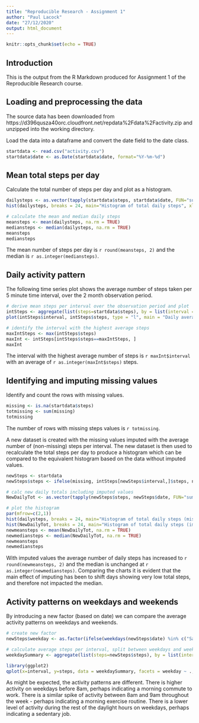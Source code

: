 ---
title: "Reproducible Research - Assignment 1"
author: "Paul Lacock"
date: "27/12/2020"
output: html_document
---

```{r setup, include=FALSE}
knitr::opts_chunk$set(echo = TRUE)
```

## Introduction
This is the output from the R Markdown produced for Assignment 1 of the Reproducible Research course.

## Loading and preprocessing the data
The source data has been downloaded from https://d396qusza40orc.cloudfront.net/repdata%2Fdata%2Factivity.zip and unzipped into the working directory.  

Load the data into a dataframe and convert the date field to the date class.
```{r data}
startdata <- read.csv("activity.csv")
startdata$date <- as.Date(startdata$date, format="%Y-%m-%d")
```
## Mean total steps per day
Calculate the total number of steps per day and plot as a histogram.
```{r totalsteps}
dailysteps <- as.vector(tapply(startdata$steps, startdata$date, FUN="sum", na.rm=TRUE))
hist(dailysteps, breaks = 24, main="Histogram of total daily steps", xlab="Total Daily Steps", ylab="Number of days")

# calculate the mean and median daily steps
meansteps <- mean(dailysteps, na.rm = TRUE)
mediansteps <- median(dailysteps, na.rm = TRUE)
meansteps
mediansteps
```
The mean number of steps per day is `r round(meansteps, 2)` and the median is `r as.integer(mediansteps)`.

## Daily activity pattern
The following time series plot shows the average number of steps taken per 5 minute time interval, over the 2 month observation period.
```{r activitypattern}
# derive mean steps per interval over the observation period and plot
intSteps <- aggregate(list(steps=startdata$steps), by = list(interval = startdata$interval), FUN = "mean", na.rm = TRUE)
plot(intSteps$interval, intSteps$steps, type = "l", main = "Daily average activity pattern", xlab = "Intervals", ylab = "Steps")

# identify the interval with the highest average steps
maxIntSteps <- max(intSteps$steps)
maxInt <- intSteps[intSteps$steps==maxIntSteps, ]
maxInt
```
The interval with the highest average number of steps is `r maxInt$interval` with an average of `r as.integer(maxInt$steps)` steps.

## Identifying and imputing missing values
Identify and count the rows with missing values.
```{r missing}
missing <- is.na(startdata$steps)
totmissing <- sum(missing)
totmissing
```
The number of rows with missing steps values is `r totmissing`.

A new dataset is created with the missing values imputed with the average number of (non-missing) steps per interval. The new dataset is then used to recalculate the total steps per day to produce a histogram which can be compared to the equivalent histogram based on the data without imputed values.
```{r impute}
newSteps <- startdata
newSteps$steps <- ifelse(missing, intSteps[newSteps$interval,]$steps, newSteps$steps)

# calc new daily totals including imputed values
NewDailyTot <- as.vector(tapply(newSteps$steps, newSteps$date, FUN="sum", na.rm=TRUE))

# plot the histogram
par(mfrow=c(2,1))
hist(dailysteps, breaks = 24, main="Histogram of total daily steps (missing)", xlab="Total Daily Steps", ylab="Number of days")
hist(NewDailyTot, breaks = 24, main="Histogram of total daily steps (imputed)", xlab="Total Daily Steps", ylab="Number of days")
newmeansteps <- mean(NewDailyTot, na.rm = TRUE)
newmediansteps <- median(NewDailyTot, na.rm = TRUE)
newmeansteps
newmediansteps
```
With imputed values the average number of daily steps has increased to `r round(newmeansteps, 2)` and the median is unchanged at `r as.integer(newmediansteps)`. Comparing the charts it is evident that the main effect of imputing has been to shift days showing very low total steps, and therefore not impacted the median.

## Activity patterns on weekdays and weekends
By introducing a new factor (based on date) we can compare the average activity patterns on weekdays and weekends.
```{r weekdays}
# create new factor
newSteps$weekday <- as.factor(ifelse(weekdays(newSteps$date) %in% c("Saturday","Sunday"), "Weekends", "Weekdays"))

# calculate average steps per interval, split between weekdays and weekends
weekdaySummary <- aggregate(list(steps=newSteps$steps), by = list(interval=newSteps$interval, weekday=newSteps$weekday), FUN = "mean", na.rm = TRUE)

library(ggplot2)
qplot(x=interval, y=steps, data = weekdaySummary, facets = weekday ~ ., geom = "path", xlab = "Intervals", ylab = "Steps")
```

As might be expected, the activity patterns are different. There is higher activity on weekdays before 8am, perhaps indicating a morning commute to work. There is a similar spike of activity between 8am and 9am throughout the week - perhaps indicating a morning exercise routine. There is a lower level of activity during the rest of the daylight hours on weekdays, perhaps indicating a sedentary job.